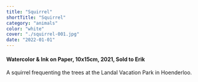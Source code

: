 ```yaml
---
title: "Squirrel"
shortTitle: "Squirrel"
category: "animals"
color: "white"
cover: "./squirrel-001.jpg"
date: "2022-01-01"
---
```

    
#### Watercolor & Ink on Paper, 10x15cm, 2021, Sold to Erik
    
A squirrel frequenting the trees at the Landal Vacation Park in Hoenderloo.